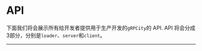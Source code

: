 
# API

下面我们将会展示所有给开发者提供用于生产开发的`gRPCity`的 API. API 将会分成3部分，分别是`loader`、`server`和`client`。

---

<Cards>
  <Cards.Card
    title="gRPC Loader →"
    href="/zh-CN/apis/grpcloader"
  />
  <Cards.Card
    title="Server →"
    href="/zh-CN/apis/server"
  />
  <Cards.Card
    title="Client Proxy →"
    href="/zh-CN/apis/client-proxy"
  />
</Cards>
